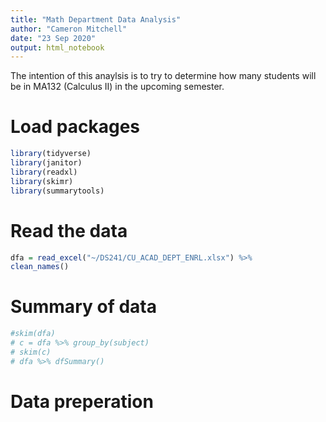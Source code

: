 ---
title: "Math Department Data Analysis"
author: "Cameron Mitchell"
date: "23 Sep 2020"
output: html_notebook
---

The intention of this anaylsis is to try to determine how many students will be in MA132 (Calculus II) in the upcoming semester.


# Load packages
```{r}
library(tidyverse)
library(janitor)
library(readxl)
library(skimr)
library(summarytools)
```


# Read the data
```{r}
dfa = read_excel("~/DS241/CU_ACAD_DEPT_ENRL.xlsx") %>%
clean_names()
```


# Summary of data
```{r}
#skim(dfa)
# c = dfa %>% group_by(subject)
# skim(c)
# dfa %>% dfSummary()
```


# Data preperation
```{r}

```
